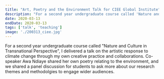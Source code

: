 ```yaml
---
title: "Art, Poetry and the Environment Talk for CIEE Global Institute"
description: "For a second year undergraduate course called 'Nature and Culture in Transnational Perspective', I delivered a talk on the artistic response to climate change through my own creative practice and collaborations. Co-speaker Awa Ndiaye shared her own poetry relating to the environment, and we shared a panel discussion for students to ask more about our research themes and methodolgies to engage wider audiences."
date: 2020-03-13
endDate: 2020-03-13
tags: ['talk', 'teaching']
image: './200313_ciee.jpg'
---
```

For a second year undergraduate course called "Nature and Culture in Transnational Perspective", I delivered a talk on the artistic response to climate change through my own creative practice and collaborations. Co-speaker Awa Ndiaye shared her own poetry relating to the environment, and we shared a panel discussion for students to ask more about our research themes and methodolgies to engage wider audiences. 
